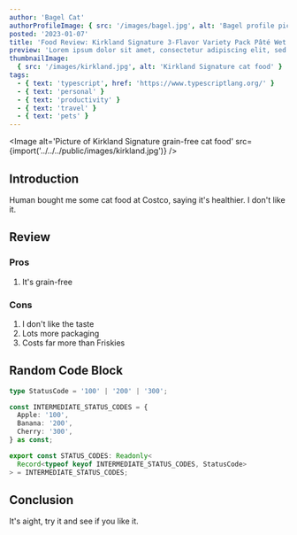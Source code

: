 ```yaml
---
author: 'Bagel Cat'
authorProfileImage: { src: '/images/bagel.jpg', alt: 'Bagel profile picture' }
posted: '2023-01-07'
title: 'Food Review: Kirkland Signature 3-Flavor Variety Pack Pâté Wet Cat Food for Adult Cats'
preview: 'Lorem ipsum dolor sit amet, consectetur adipiscing elit, sed do eiusmod tempor incididunt ut labore et dolore magna aliqua. Ut enim ad minim veniam, quis nostrud exercitation ullamco laboris nisi ut aliquip ex ea commodo consequat. Duis aute irure dolor in reprehenderit in voluptate velit esse cillum dolore eu fugiat nulla pariatur. Excepteur sint occaecat cupidatat non proident, sunt in culpa qui officia deserunt mollit anim id est laborum.'
thumbnailImage:
  { src: '/images/kirkland.jpg', alt: 'Kirkland Signature cat food' }
tags:
  - { text: 'typescript', href: 'https://www.typescriptlang.org/' }
  - { text: 'personal' }
  - { text: 'productivity' }
  - { text: 'travel' }
  - { text: 'pets' }
---
```



<Image
  alt='Picture of Kirkland Signature grain-free cat food'
  src={import('../../../public/images/kirkland.jpg')}
/>

## Introduction

Human bought me some cat food at Costco, saying it's healthier. I don't like it.

## Review

### Pros

1. It's grain-free

### Cons

1. I don't like the taste
2. Lots more packaging
3. Costs far more than Friskies

## Random Code Block

```ts
type StatusCode = '100' | '200' | '300';

const INTERMEDIATE_STATUS_CODES = {
  Apple: '100',
  Banana: '200',
  Cherry: '300',
} as const;

export const STATUS_CODES: Readonly<
  Record<typeof keyof INTERMEDIATE_STATUS_CODES, StatusCode>
> = INTERMEDIATE_STATUS_CODES;
```

## Conclusion

It's aight, try it and see if you like it.
